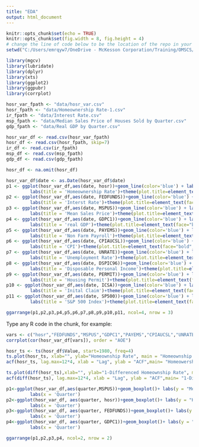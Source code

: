 ```yaml
---
title: "EDA"
output: html_document
---
```


```r
knitr::opts_chunk$set(echo = TRUE)
knitr::opts_chunk$set(fig.width = 8, fig.height = 4)
# change the line of code below to be the location of the repo in your computer to run the file
setwd("C:/Users/emrqyw7/OneDrive - McKesson Corporation/Training/OMSCS/tsa/tsa_code/project")
```
```r
library(mgcv)
library(lubridate)
library(dplyr)
library(xts)
library(ggplot2)
library(ggpubr)
library(corrplot)
```
```r
hosr_var_fpath <- "data/hosr_var.csv"
hosr_fpath <- "data/Homeownership Rate-1.csv"
ir_fpath <- "data/Interest Rate.csv"
msp_fpath <- "data/Median Sales Price of Houses Sold by Quarter.csv"
gdp_fpath <- "data/Real GDP by Quarter.csv"

hosr_var_df <- read.csv(hosr_var_fpath)
hosr_df <- read.csv(hosr_fpath, skip=7)
ir_df <- read.csv(ir_fpath)
msp_df <- read.csv(msp_fpath)
gdp_df <- read.csv(gdp_fpath)

hosr_df <- na.omit(hosr_df)
```
```r
hosr_var_df$date <- as.Date(hosr_var_df$date)
p1 <- ggplot(hosr_var_df,aes(date, hosr))+geom_line(color='blue') + labs(x = "") + labs(y = "HOSR") +
         labs(title = 'Homeownership Rate')+theme(plot.title=element_text(face="bold",size=7))
p2 <- ggplot(hosr_var_df,aes(date, FEDFUNDS))+geom_line(color='blue') + labs(x = "") + labs(y = "FEDFUNDS") +
         labs(title = 'Interst Rate')+theme(plot.title=element_text(face="bold",size=7))
p3 <- ggplot(hosr_var_df,aes(date, MSPUS))+geom_line(color='blue') + labs(x = "") + labs(y = "MSPUS") +
         labs(title = 'Mean Sales Price')+theme(plot.title=element_text(face="bold",size=7))
p4 <- ggplot(hosr_var_df,aes(date, GDPC1))+geom_line(color='blue') + labs(x = "") + labs(y = "GDPC1") +
         labs(title = 'real GDP')+theme(plot.title=element_text(face="bold",size=7))
p5 <- ggplot(hosr_var_df,aes(date, PAYEMS))+geom_line(color='blue') + labs(x = "") + labs(y = "PAYEMS") +
         labs(title = 'Non Farm Payroll')+theme(plot.title=element_text(face="bold",size=7))
p6 <- ggplot(hosr_var_df,aes(date, CPIAUCSL))+geom_line(color='blue') + labs(x = "") + labs(y = "CPIAUCSL") +
         labs(title = 'CPI')+theme(plot.title=element_text(face="bold",size=7))
p7 <- ggplot(hosr_var_df,aes(date, UNRATE))+geom_line(color='blue') + labs(x = "") + labs(y = "UNRATE") +
         labs(title = 'Unemployment Rate')+theme(plot.title=element_text(face="bold",size=7))
p8 <- ggplot(hosr_var_df,aes(date, DSPIC96))+geom_line(color='blue') + labs(x = "") + labs(y = "DSPIC96") +
         labs(title = 'Disposable Personal Income')+theme(plot.title=element_text(face="bold",size=7))
p9 <- ggplot(hosr_var_df,aes(date, PERMIT))+geom_line(color='blue') + labs(x = "") + labs(y = "PERMIT") +
         labs(title = 'Housing Permit')+theme(plot.title=element_text(face="bold",size=7))
p10 <- ggplot(hosr_var_df,aes(date, ICSA))+geom_line(color='blue') + labs(x = "") + labs(y = "ICSA") +
         labs(title = 'Inital Claim')+theme(plot.title=element_text(face="bold",size=7))
p11 <- ggplot(hosr_var_df,aes(date, SP500))+geom_line(color='blue') + labs(x = "") + labs(y = "SP500") +
         labs(title = 'S&P 500 Index')+theme(plot.title=element_text(face="bold",size=7))

ggarrange(p1,p2,p3,p4,p5,p6,p7,p8,p9,p10,p11, ncol=4, nrow = 3)
```

Type any R code in the chunk, for example:
```r
vars <- c("hosr","FEDFUNDS","MSPUS","GDPC1","PAYEMS","CPIAUCSL","UNRATE","UMCSENT","DSPIC96","PERMIT","ICSA","SP500")
corrplot(cor(hosr_var_df[vars]), order = "AOE")
```
```r
hosr_ts <- ts(hosr_df$Value, start=1980, freq=4)
ts.plot(hosr_ts, xlab="", ylab="Homeownship Rate", main = "Homeownship Rate over time")
acf(hosr_ts, lag.max=12*4, xlab = "Lag", ylab = "ACF",main= "Homeowership rate ACF")
```
```r
ts.plot(diff(hosr_ts),xlab="", ylab="1-Differenced Homeownship Rate", main = "1-Differenced Homeownship Rate over time")
acf(diff(hosr_ts), lag.max=12*4, xlab = "Lag", ylab = "ACF",main= "1-Differenced Homeowership rate ACF")
```
```r
p1<-ggplot(hosr_var_df,aes(quarter,MSPUS))+geom_boxplot()+ labs(y = "Median Sales Price of Houses") +
         labs(x = 'Quarter')
p2<-ggplot(hosr_var_df, aes(quarter, hosr))+geom_boxplot()+ labs(y = "Homeownership Rate") +
         labs(x = 'Quarter')
p3<-ggplot(hosr_var_df, aes(quarter, FEDFUNDS))+geom_boxplot()+ labs(y = "Interest Rate") +
         labs(x = 'Quarter')
p4<-ggplot(hosr_var_df, aes(quarter, GDPC1))+geom_boxplot()+ labs(y = "Real GDP") +
         labs(x = 'Quarter')

ggarrange(p1,p2,p3,p4, ncol=2, nrow = 2)
```
